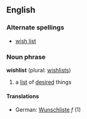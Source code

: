 ==English==
===Alternate spellings===
*[[wish list]]

===Noun phrase===
'''wishlist''' (plural: [[wishlists]])
#a [[list]] of [[desired]] things
====Translations====
*German: [[Wunschliste]] ''f'' (1)